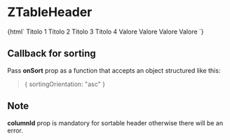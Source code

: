 
<Meta title="Table/ZTableHeader" component="z-table-header" />

# ZTableHeader

<Preview>
  <Story name="ZTableHeader-sample">
    {html`<z-table bordered="true">
      <z-table-head>
        <z-table-row>
          <z-table-header
            column-id="col-1"
            sortable="${boolean("sortable", false)}"
            show-button="${boolean("showButton", false)}"
            padding="${select("padding", ["x-small", "small", "medium", "large", "special"], "medium")}"
          >
            <span>Titolo 1</span>
          </z-table-header>
          <z-table-header
            column-id="col-2"
            sortable="false"
            show-button="${boolean("showButton", false)}"
            padding="${select("padding", ["x-small", "small", "medium", "large", "special"], "medium")}"
          >
            <span>Titolo 2</span>
          </z-table-header>
          <z-table-header
            column-id="col-3"
            sortable="${boolean("sortable", false)}"
            show-button="${boolean("showButton", false)}"
            padding="${select("padding", ["x-small", "small", "medium", "large", "special"], "medium")}"
          >
            <span>Titolo 3</span>
          </z-table-header>
          <z-table-header
            column-id="col-4"
            sortable="${boolean("sortable", false)}"
            show-button="${boolean("showButton", false)}"
            padding="${select("padding", ["x-small", "small", "medium", "large", "special"], "medium")}"
          >
            <span>Titolo 4</span>
          </z-table-header>
        </z-table-row>
      </z-table-head>
      <z-table-body>
        <z-table-row>
          <z-table-cell>Valore</z-table-cell>
          <z-table-cell>Valore</z-table-cell>
          <z-table-cell>Valore</z-table-cell>
          <z-table-cell>Valore</z-table-cell>
        </z-table-row>
      </z-table-body>
    </z-table>`}
  </Story>
</Preview>

<Props of="z-table-header" />

## Callback for sorting

Pass **onSort** prop as a function that accepts an object structured like this:

> { sortingOrientation: "asc" }

## Note

**columnId** prop is mandatory for sortable header otherwise there will be an error.

